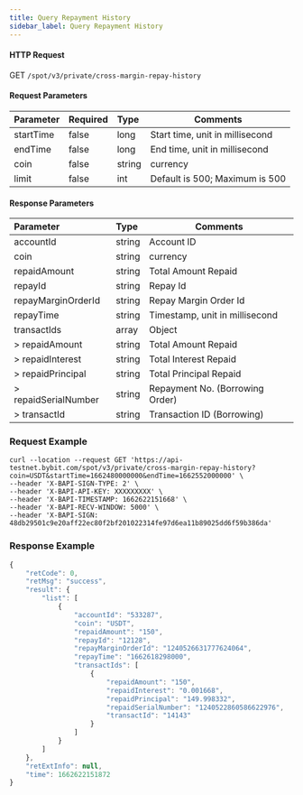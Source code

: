 ```yaml
---
title: Query Repayment History
sidebar_label: Query Repayment History
---
```



#### HTTP Request
GET <code>/spot/v3/private/cross-margin-repay-history</code>

#### Request Parameters
| Parameter | Required | Type | Comments|
|:----- |:-------|:-----|------ |
|startTime|false|long|Start time, unit in millisecond|
|endTime|false|long|End time, unit in millisecond|
|coin|false|string|currency|
|limit|false|int|Default is 500; Maximum is 500|

#### Response Parameters
| Parameter | Type | Comments|
|:----- |:-----|----- |
|accountId|string|Account ID|
|coin|string|currency|
|repaidAmount|string|Total Amount Repaid|
|repayId|string|Repay Id|
|repayMarginOrderId|string|Repay Margin Order Id|
|repayTime|string|Timestamp, unit in millisecond|
|transactIds|array|Object|
|> repaidAmount|string|Total Amount Repaid|
|> repaidInterest|string|Total Interest Repaid|
|> repaidPrincipal|string|Total Principal Repaid|
|> repaidSerialNumber|string|Repayment No. (Borrowing Order)|
|> transactId|string|Transaction ID (Borrowing)|

### Request Example

<Tabs>
<TabItem value="console" label="Console">

```http
curl --location --request GET 'https://api-testnet.bybit.com/spot/v3/private/cross-margin-repay-history?coin=USDT&startTime=1662480000000&endTime=1662552000000' \
--header 'X-BAPI-SIGN-TYPE: 2' \
--header 'X-BAPI-API-KEY: XXXXXXXXX' \
--header 'X-BAPI-TIMESTAMP: 1662622151668' \
--header 'X-BAPI-RECV-WINDOW: 5000' \
--header 'X-BAPI-SIGN: 48db29501c9e20aff22ec80f2bf201022314fe97d6ea11b89025dd6f59b386da'
```

</TabItem>
</Tabs>

### Response Example

```javascript
{
    "retCode": 0,
    "retMsg": "success",
    "result": {
        "list": [
            {
                "accountId": "533287",
                "coin": "USDT",
                "repaidAmount": "150",
                "repayId": "12128",
                "repayMarginOrderId": "1240526631777624064",
                "repayTime": "1662618298000",
                "transactIds": [
                    {
                        "repaidAmount": "150",
                        "repaidInterest": "0.001668",
                        "repaidPrincipal": "149.998332",
                        "repaidSerialNumber": "1240522860586622976",
                        "transactId": "14143"
                    }
                ]
            }
        ]
    },
    "retExtInfo": null,
    "time": 1662622151872
}
```
